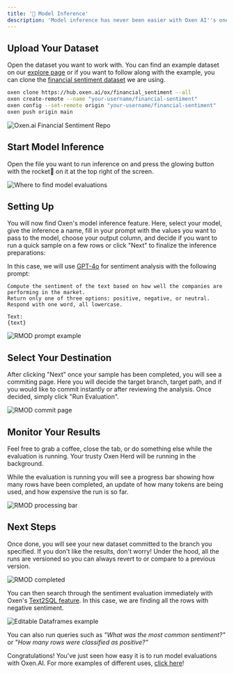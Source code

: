 ```yaml
---
title: '🧐 Model Inference'
description: 'Model inference has never been easier with Oxen AI''s one-click solution. Now, you can pick any model you would want to use on our UI, write a prompt, and instantly get your results.'
---
```


## Upload Your Dataset

Open the dataset you want to work with. You can find an example dataset on our [explore page](https://www.oxen.ai/explore) or if you want to follow along with the example, you can clone the [financial sentiment dataset](https://www.oxen.ai/ox/financial_sentiment) we are using.

```bash
oxen clone https://hub.oxen.ai/ox/financial_sentiment --all
oxen create-remote --name "your-username/financial-sentiment"
oxen config --set-remote origin "your-username/financial-sentiment"
oxen push origin main
```

<img
  className="block"
  src="/images/financial_sentiment_dataset.png"
  alt="Oxen.ai Financial Sentiment Repo"
/>

## Start Model Inference

Open the file you want to run inference on and press the glowing button with the rocket🚀 on it at the top right of the screen.


<img
  className="block"
  src="/images/rmod_button.png"
  alt="Where to find model evaluations"
/>

## Setting Up

You will now find Oxen's model inference feature. Here, select your model, give the inference a name, fill in your prompt with the values you want to pass to the model, choose your output column, and decide if you want to run a quick sample on a few rows or click "Next" to finalize the inference preparations:



In this case, we will use [GPT-4o](https://platform.openai.com/docs/models/gpt-4o) for sentiment analysis with the following prompt:

```
Compute the sentiment of the text based on how well the companies are performing in the market.
Return only one of three options: positive, negative, or neutral.
Respond with one word, all lowercase.

Text:
{text}
```

<img
  className="block"
  src="/images/rmod_prompt.png"
  alt="RMOD prompt example"
/>

## Select Your Destination

After clicking "Next" once your sample has been completed, you will see a commiting page. Here you will decide the target branch, target path, and if you would like to commit instantly or after reviewing the analysis. Once decided, simply click "Run Evaluation".

<img
  className="block"
  src="/images/rmod_commit_page.png"
  alt="RMOD commit page"
/>

## Monitor Your Results

Feel free to grab a coffee, close the tab, or do something else while the evaluation is running. Your trusty Oxen Herd will be running in the background.

While the evaluation is running you will see a progress bar showing how many rows have been completed, an update of how many tokens are being used, and how expensive the run is so far.


<img
  className="block"
  src="/images/rmod_status_bar.png"
  alt="RMOD processing bar"
/>

## Next Steps

Once done, you will see your new dataset committed to the branch you specified. If you don't like the results, don't worry! Under the hood, all the runs are versioned so you can always revert to or compare to a previous version.


<img
  className="block"
  src="/images/rmod_final_page.png"
  alt="RMOD completed"
/>

You can then search through the sentiment evaluation immediately with Oxen's [Text2SQL feature](/oxen-hub/text2sql.mdx). In this case, we are finding all the rows with negative sentiment.

<img
  className="block"
  src="/images/editable_df.png"
  alt="Editable Dataframes example"
/>

You can also run queries such as *"What was the most common sentiment?"* or *"How many rows were classified as positive?"*

Congratulations! You've just seen how easy it is to run model evaluations with Oxen.AI. For more examples of different uses, [click here](/use-cases/sentiment-analysis.mdx)!